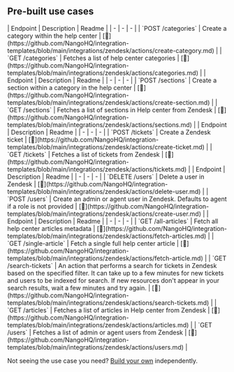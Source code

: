 
## Pre-built use cases

<AccordionGroup>


<Accordion title="Categories">
| Endpoint | Description | Readme |
| - | - | - |
| `POST /categories` | Create a category within the help center | [🔗](https://github.com/NangoHQ/integration-templates/blob/main/integrations/zendesk/actions/create-category.md) |
| `GET /categories` | Fetches a list of help center categories | [🔗](https://github.com/NangoHQ/integration-templates/blob/main/integrations/zendesk/actions/categories.md) |
</Accordion>


<Accordion title="Sections">
| Endpoint | Description | Readme |
| - | - | - |
| `POST /sections` | Create a section within a category in the help center | [🔗](https://github.com/NangoHQ/integration-templates/blob/main/integrations/zendesk/actions/create-section.md) |
| `GET /sections` | Fetches a list of sections in Help center from Zendesk | [🔗](https://github.com/NangoHQ/integration-templates/blob/main/integrations/zendesk/actions/sections.md) |
</Accordion>


<Accordion title="Tickets">
| Endpoint | Description | Readme |
| - | - | - |
| `POST /tickets` | Create a Zendesk ticket | [🔗](https://github.com/NangoHQ/integration-templates/blob/main/integrations/zendesk/actions/create-ticket.md) |
| `GET /tickets` | Fetches a list of tickets from Zendesk | [🔗](https://github.com/NangoHQ/integration-templates/blob/main/integrations/zendesk/actions/tickets.md) |
</Accordion>


<Accordion title="Users">
| Endpoint | Description | Readme |
| - | - | - |
| `DELETE /users` | Delete a user in Zendesk | [🔗](https://github.com/NangoHQ/integration-templates/blob/main/integrations/zendesk/actions/delete-user.md) |
| `POST /users` | Create an admin or agent user in Zendesk. Defaults to agent if a role is not provided | [🔗](https://github.com/NangoHQ/integration-templates/blob/main/integrations/zendesk/actions/create-user.md) |
</Accordion>


<Accordion title="Others">
| Endpoint | Description | Readme |
| - | - | - |
| `GET /all-articles` | Fetch all help center articles metadata | [🔗](https://github.com/NangoHQ/integration-templates/blob/main/integrations/zendesk/actions/fetch-articles.md) |
| `GET /single-article` | Fetch a single full help center article | [🔗](https://github.com/NangoHQ/integration-templates/blob/main/integrations/zendesk/actions/fetch-article.md) |
| `GET /search-tickets` | An action that performs a search for tickets in Zendesk based on the specified filter. It can take up to a few minutes for new tickets and users to be indexed for search. If new resources don't appear in your search results, wait a few minutes and try again. | [🔗](https://github.com/NangoHQ/integration-templates/blob/main/integrations/zendesk/actions/search-tickets.md) |
| `GET /articles` | Fetches a list of articles in Help center from Zendesk | [🔗](https://github.com/NangoHQ/integration-templates/blob/main/integrations/zendesk/actions/articles.md) |
| `GET /users` | Fetches a list of admin or agent users from Zendesk | [🔗](https://github.com/NangoHQ/integration-templates/blob/main/integrations/zendesk/actions/users.md) |
</Accordion>

</AccordionGroup>

<Tip>Not seeing the use case you need? [Build your own](https://nango.dev/slack) independently.</Tip>
